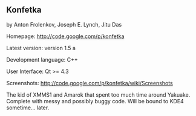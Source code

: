 ==Konfetka==

by Anton Frolenkov, Joseph E. Lynch, Jitu Das

Homepage: http://code.google.com/p/konfetka

Latest version: version 1.5 a

Development language: C++

User Interface: Qt >= 4.3

Screenshots: 
http://code.google.com/p/konfetka/wiki/Screenshots

The kid of XMMS1 and Amarok that spent too much time around Yakuake. Complete with messy and possibly buggy code. Will be bound to KDE4 sometime... later.